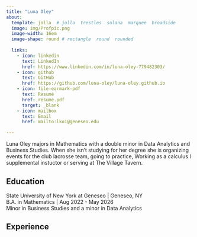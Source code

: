 ```yaml
---
title: "Luna Oley" 
about:
  template: jolla  # jolla  trestles  solana  marquee  broadside
  image: img/Profpic.png
  image-width: 16em
  image-shape: round # rectangle  round  rounded
  
  links:
    - icon: linkedin
      text: LinkedIn
      href: https://www.linkedin.com/in/luna-oley-779482303/
    - icon: github
      text: GitHub
      href: https://github.com/luna-oley/luna-oley.github.io
    - icon: file-earmark-pdf
      text: Resumé
      href: resume.pdf
      target: _blank
    - icon: mailbox
      text: Email
      href: mailto:lko1@geneseo.edu

---
```



Luna Oley majors in Mathematics with a double minor in Data Analytics and Business Studies. When she isn't studying for her degree she is organizing events for the club lacrosse team, going to practice, Working as a calculus I supplemental instuctor or serving at The Village Tavern.

## Education

State University of New York at Geneseo | Geneseo, NY <br>
B.A. in Mathematics | Aug 2022 - May 2026 <br>
Minor in Business Studies and a minor in Data Analytics

## Experience




